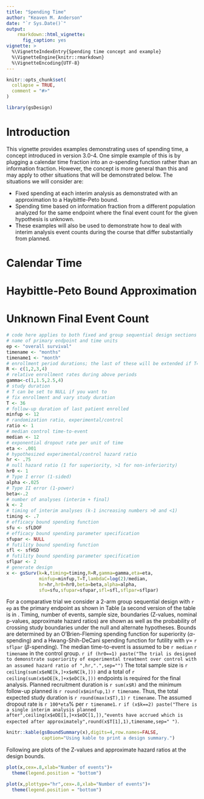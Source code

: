```yaml
---
title: "Spending Time"
author: "Keaven M. Anderson"
date: "`r Sys.Date()`"
output:
    rmarkdown::html_vignette:
      fig_caption: yes
vignette: >
  %\VignetteIndexEntry{Spending time concept and example}
  %\VignetteEngine{knitr::rmarkdown}
  %\VignetteEncoding{UTF-8}
---
```


```r
knitr::opts_chunk$set(
  collapse = TRUE,
  comment = "#>"
)
```

```r
library(gsDesign)
```

# Introduction

This vignette provides examples demonstrating uses of spending time, a concept introduced in version 3.0-4. 
One simple example of this is by plugging a calendar time fraction \cite{LanDeMets1989} into an $\alpha$-spending function rather than an information fraction.
However, the concept is more general than this and may apply to other situations that will be demonstrated below.
The situations we will consider are:

* Fixed spending at each interim analysis as demonstrated with an approximation to a Haybittle-Peto bound.
* Spending time based on information fraction from a different population analyzed for the same endpoint where the final event count for the given hypothesis is unknown.
* These examples will also be used to demonstrate how to deal with interim analysis event counts during the course that differ substantially from planned. 


# Calendar Time

# Haybittle-Peto Bound Approximation

# Unknown Final Event Count

```r
# code here applies to both fixed and group sequential design sections below.
# name of primary endpoint and time units
ep <- "overall survival"
timename <- "months"
timename1 <- "month"
# enrollment period durations; the last of these will be extended if T=NULL below
R <- c(1,2,3,4)
# relative enrollment rates during above periods
gamma<-c(1,1.5,2.5,4)
# study duration
# T can be set to NULL if you want to 
# fix enrollment and vary study duration
T <- 36 
# follow-up duration of last patient enrolled
minfup <- 12
# randomization ratio, experimental/control
ratio <- 1
# median control time-to-event
median <- 12
# exponential dropout rate per unit of time
eta <- .001
# hypothesized experimental/control hazard ratio
hr <- .75
# null hazard ratio (1 for superiority, >1 for non-inferiority)
hr0 <- 1
# Type I error (1-sided)
alpha <-.025
# Type II error (1-power)
beta<-.2
# number of analyses (interim + final)
k <- 2
# timing of interim analyses (k-1 increasing numbers >0 and <1)
timing <- .7
# efficacy bound spending function
sfu <- sfLDOF 
# efficacy bound spending parameter specification
sfupar <- NULL
# futility bound spending function
sfl <- sfHSD 
# futility bound spending parameter specification
sflpar <- 2
# generate design
x <- gsSurv(k=k,timing=timing,R=R,gamma=gamma,eta=eta,
            minfup=minfup,T=T,lambdaC=log(2)/median,
            hr=hr,hr0=hr0,beta=beta,alpha=alpha,
            sfu=sfu,sfupar=sfupar,sfl=sfl,sflpar=sflpar)
```


For a comparative trial we consider a 2-arm group sequential design with `r ep` as the primary endpoint as shown in Table \ref{tab1} (a second version of the table is in \ref{tab2}.
Timing, number of events, sample size, boundaries (Z-values, nominal p-values, approximate hazard ratios) are shown as well as the probability of crossing study boundaries under the null and alternate hypotheses.
Bounds are determined by an O'Brien-Fleming spending function for superiority ($\alpha$-spending) and a Hwang-Shih-DeCani spending function for futility with $\gamma=$ `r sflpar` ($\beta$-spending).
The median time-to-event is assumed to be `r median` `r timename` in the control group.
`r if (hr0==1) paste("The trial is designed to demonstrate superiority of experimental treatment over control with an assumed hazard ratio of ",hr,".",sep="")`
The total sample size is `r ceiling(sum(x$eNE[k,]+x$eNC[k,]))` and a
total of `r ceiling(sum(x$eDE[k,]+x$eDC[k,]))` endpoints is required for the final analysis.
Planned recruitment duration is `r sum(x$R)` \Sexpr{timename} and the minimum follow-up planned is `r round(x$minfup,1)` `r timename`.
Thus, the total expected study duration is `r round(max(x$T),1)` `r timename`.
The assumed dropout rate is `r 100*eta`\% per `r timename1`.
`r if (x$k==2) paste("There is a single interim analysis planned after",ceiling(x$eDE[1,]+x$eDC[1,]),"events have accrued which is expected after approximately",round(x$T[1],1),timename,sep=" ")`.


```r
knitr::kable(gsBoundSummary(x),digits=4,row.names=FALSE,
             caption="Using kable to print a design summary.")
```



Following are plots of the Z-values and approximate hazard ratios at the design bounds.


```r
plot(x,cex=.8,xlab="Number of events")+
  theme(legend.position = "bottom")
```


```r
plot(x,plottype="hr",cex=.8,xlab="Number of events")+
  theme(legend.position = "bottom")
```